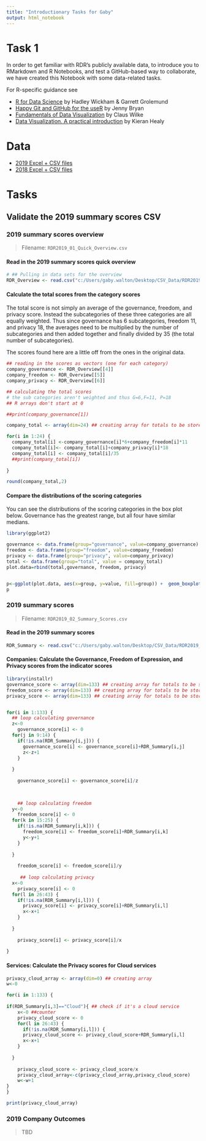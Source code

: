 ```yaml
---
title: "Introductionary Tasks for Gaby"
output: html_notebook
---
```


# Task 1

In order to get familiar with RDR's publicly available data, to introduce you to RMarkdown and R Notebooks, and test a GitHub-based way to collaborate, we have created this Notebook with some data-related tasks.

For R-specific guidance see

+ [R for Data Science](https://r4ds.had.co.nz/) by Hadley Wickham & Garrett Grolemund
+ [Happy Git and GitHub for the useR](https://happygitwithr.com/) by Jenny Bryan
+ [Fundamentals of Data Visualization](https://serialmentor.com/dataviz/) by Claus Wilke
+ [Data Visualization. A practical introduction](https://socviz.co/) by Kieran Healy


# Data

+ [2019 Excel + CSV files](https://rankingdigitalrights.org/index2019/download/)
+ [2018 Excel + CSV files](https://rankingdigitalrights.org/index2018/download/)

# Tasks

## Validate the 2019 summary scores CSV

### 2019 summary scores overview

> Filename: `RDR2019_01_Quick_Overview.csv`

#### Read in the 2019 summary scores quick overview

```r
# ## Pulling in data sets for the overview
RDR_Overview <- read.csv("c:/Users/gaby.walton/Desktop/CSV_Data/RDR2019_01_Quick_Overview.csv")

```

#### Calculate the total scores from the category scores
The total score is not simply an average of the governance, freedom, and privacy score. Instead the subcategories of these three categories are all equally weighted. Thus since governance has 6 subcategories, freedom 11, and privacy 18, the averages need to be multiplied by the number of subcategories and then added together and finally divided by 35 (the total number of subcategories).

The scores found here are a little off from the ones in the original data.

```r
## reading in the scores as vectors (one for each category)
company_governance <- RDR_Overview[[4]]
company_freedom <- RDR_Overview[[5]]
company_privacy <- RDR_Overview[[6]]

## calculating the total scores
# the sub categories aren't weighted and thus G=6,F=11, P=18
## R arrays don't start at 0

##print(company_governance[1])

company_total <- array(dim=24) ## creating array for totals to be stored

for(i in 1:24) {
  company_total[i] <-company_governance[i]*6+company_freedom[i]*11
  company_total[i]<- company_total[i]+company_privacy[i]*18
  company_total[i] <- company_total[i]/35
  ##print(company_total[i])
  
}

round(company_total,2)
```


#### Compare the distributions of the scoring categories

You can see the distributions of the scoring categories in the box plot below. Governance has the greatest range, but all four have similar medians.

```r
library(ggplot2)

governance <- data.frame(group="governance", value=company_governance)
freedom <- data.frame(group="freedom", value=company_freedom)
privacy <- data.frame(group="privacy", value=company_privacy)
total <- data.frame(group="total", value = company_total)
plot.data=rbind(total,governance, freedom, privacy)


p<-ggplot(plot.data, aes(x=group, y=value, fill=group)) +  geom_boxplot()
p


```


### 2019 summary scores

> Filename: `RDR2019_02_Summary_Scores.csv`

#### Read in the 2019 summary scores
```r
RDR_Summary <- read.csv("c:/Users/gaby.walton/Desktop/CSV_Data/RDR2019_02_Summary_Scores.csv")
```


#### Companies: Calculate the Governance, Freedom of Expression, and Privacy scores from the indicator scores

```r
library(installr)
governance_score <- array(dim=133) ## creating array for totals to be stored
freedom_score <- array(dim=133) ## creating array for totals to be stored
privacy_score <- array(dim=133) ## creating array for totals to be stored


for(i in 1:133) {
  ## loop calculating governance
  z<-0
    governance_score[i] <- 0
  for(j in 9:14) {
    if(!is.na(RDR_Summary[i,j])) {
      governance_score[i] <- governance_score[i]+RDR_Summary[i,j]
      z<-z+1
    }
    
  }
  
    governance_score[i] <- governance_score[i]/z

  
    
    ## loop calculating freedom
  y<-0
    freedom_score[i] <- 0
  for(k in 15:25) {
    if(!is.na(RDR_Summary[i,k])) {
      freedom_score[i] <- freedom_score[i]+RDR_Summary[i,k]
      y<-y+1
    }
    
  }
  
    freedom_score[i] <- freedom_score[i]/y
    
     ## loop calculating privacy
  x<-0
    privacy_score[i] <- 0
  for(l in 26:43) {
    if(!is.na(RDR_Summary[i,l])) {
      privacy_score[i] <- privacy_score[i]+RDR_Summary[i,l]
      x<-x+1
    }
    
  }
  
    privacy_score[i] <- privacy_score[i]/x
  
}
```

  
  
     

#### Services: Calculate the Privacy scores for Cloud services

```r

privacy_cloud_array <- array(dim=0) ## creating array
w<-0

for(i in 1:133) {
    
if(RDR_Summary[i,3]=="Cloud"){ ## check if it's a cloud service
    x<-0 ##counter
    privacy_cloud_score <- 0
    for(l in 26:43) {
      if(!is.na(RDR_Summary[i,l])) {
      privacy_cloud_score <- privacy_cloud_score+RDR_Summary[i,l]
      x<-x+1
    }
    
  }
  
    privacy_cloud_score <- privacy_cloud_score/x
    privacy_cloud_array<-c(privacy_cloud_array,privacy_cloud_score)
    w<-w+1
}
}

print(privacy_cloud_array)

```


### 2019 Company Outcomes

> TBD
